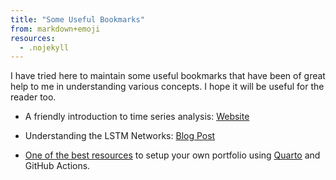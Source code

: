 ```yaml
---
title: "Some Useful Bookmarks"
from: markdown+emoji
resources:
  - .nojekyll
---
```


I have tried here to maintain some useful bookmarks that have been of great help to me in understanding various concepts. I hope it will be useful for the reader too.

+ A friendly introduction to time series analysis: [Website](https://stats.libretexts.org/Bookshelves/Advanced_Statistics/Time_Series_Analysis_(Aue))

+ Understanding the LSTM Networks: [Blog Post](https://colah.github.io/posts/2015-08-Understanding-LSTMs/)

+ [One of the best resources](https://thedatasavvycorner.com/blogs/03-quarto-github-actions) to setup your own portfolio using [Quarto](https://quarto.org/) and GitHub Actions.